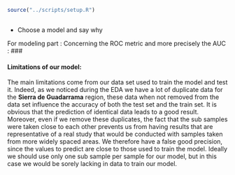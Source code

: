 
```r
source("../scripts/setup.R")
```

##
- Choose a model and say why 

For modeling part : 
Concerning the ROC metric and more precisely the AUC : 
###

#### Limitations of our model:

The main limitations come from our data set used to train the model and test it. Indeed, as we noticed during the EDA we have a lot of duplicate data for the **Sierra de Guadarrama** region, these data when not removed from the data set influence the accuracy of both the test set and the train set. It is obvious that the prediction of identical data leads to a good result. Moreover, even if we remove these duplicates, the fact that the sub samples were taken close to each other prevents us from having results that are representative of a real study that would be conducted with samples taken from more widely spaced areas. We therefore have a false good precision, since the values to predict are close to those used to train the model. Ideally we should use only one sub sample per sample for our model, but in this case we would be sorely lacking in data to train our model. 
